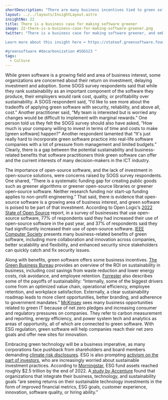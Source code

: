 ```yaml
---
shortDescription: "There are many business incentives tied to green software."
layout: ../../layouts/InsightLayout.astro
insightNo: 22
title: There is a business case for making software greener
image: 22-there-is-a-business-case-for-making-software-greener.png
twitter: "There is a business case for making software greener, and embracing #greentech will be a business imperative going forward.

Learn more about this insight here ➡️ https://stateof.greensoftware.foundation      

#greensoftware #decarbonization #SOGS23 "
tags:
  - Culture
---
```


While green software is a growing field and area of business interest, some organizations are concerned about their return on investment, delaying investment and adoption. Some SOGS survey respondents said that while they rank sustainability as an important component of the software they produce, their employers would rank cost, quality, or profitability over sustainability. A SOGS respondent said, “I’d like to see more about the tradeoffs of applying green software with security, reliability, and above all, cost.” Another practitioner said, “My team is interested but is worried any changes would be difficult to implement with marginal rewards.” One person told us they felt the SOGS survey should also have asked, “How much is your company willing to invest in terms of time and costs to make [green software] happen?” Another respondent lamented that “It's just really hard to incorporate green software practice into real-life software companies with a lot of pressure from management and limited budgets.” Clearly, there is a gap between the potential sustainability and business-related benefits that software practitioners think green software can offer and the current interests of many decision-makers in the ICT industry.

The importance of open-source software, and the lack of investment in open-source solutions, were concerns raised by SOGS survey respondents. One shared, “There is a systematic funding gap for creating public goods such as greener algorithms or greener open-source libraries or greener open-source software. Neither research funding nor start-up funding applies to non-profit engineering.” That said, there is evidence that open-source software is a growing area of business interest, and green software is poised to be part of that investment. According to Open Logic’s [2022 State of Open Source](https://www.openlogic.com/resources/2022-open-source-report) report, in a survey of businesses that use open-source software, 77% of respondents said they had increased their use of open-source software in the past year, and 37% of respondents said they had significantly increased their use of open-source software. [IEEE Computer Society](https://www.computer.org/publications/tech-news/research/open-source-software-for-business-growth) presents many business-related benefits of green software, including more collaboration and innovation across companies, better scalability and flexibility, and enhanced security since stakeholders can quickly catch and fix security issues.

Along with benefits, green software offers some business incentives. [The Green Business Bureau](https://greenbusinessbureau.com/topics/sustainability-benefits-topics/the-return-on-investment-roi-of-sustainable-business/) provides an overview of the ROI on sustainability in business, including cost savings from waste reduction and lower energy costs, risk avoidance, and employee retention. [Forrester](https://www.forrester.com/blogs/green-leads-to-green-sustainability-pays/) also describes some of the payoffs of sustainability: “Internally, some of the biggest drivers come from an optimized value chain, operational efficiency, employee retention, and workplace satisfaction. Externally, a clear sustainability roadmap leads to more client opportunities, better branding, and adherence to government mandates.” [McKinsey](https://www.mckinsey.com/capabilities/sustainability/our-insights/accelerating-toward-net-zero-the-green-business-building-opportunity) sees many business opportunities related to green IT because of net zero pledges and increasing consumer and regulatory pressures on companies. They refer to carbon measurement and reporting, energy efficiency, and power system tech and analytics as areas of opportunity, all of which are connected to green software. With ESG regulation, green software will help companies reach their net zero goals and offer new sites for innovation.

Embracing green technology will be a business imperative, as many corporations face pushback from shareholders and board members demanding [climate risk disclosures](https://hbr.org/2021/04/shareholders-are-pressing-for-climate-risk-disclosures-thats-good-for-everyone). ESG is also prompting [activism on the part of investors](https://hbr.org/2019/05/the-investor-revolution), who are increasingly worried about sustainable investment practices. According to [Morningstar](https://www.morningstar.com/lp/global-esg-flows), ESG fund assets reached roughly $2.5 trillion by the end of 2022. A[ study by Accenture](https://www.accenture.com/content/dam/accenture/final/a-com-migration/pdf/pdf-177/accenture-tech-sustainability-uniting-sustainability-and-technology.pdf#zoom=40) found that organizations that integrate their business, technology, and sustainability goals “are seeing returns on their sustainable technology investments in the form of improved financial metrics, ESG goals, customer experience, innovation, software quality, or hiring ability.”